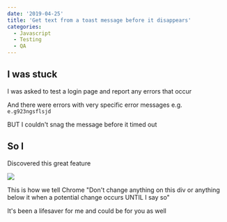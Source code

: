 ```yaml
---
date: '2019-04-25'
title: 'Get text from a toast message before it disappears'
categories:
  - Javascript
  - Testing
  - QA
---
```


## I was stuck

I was asked to test a login page and report any errors that occur

And there were errors with very specific error messages e.g. `e.g923ngsflsjd`

BUT I couldn't snag the message before it timed out

## So I

Discovered this great feature

![](./breakpoints.png)

This is how we tell Chrome "Don't change anything on this div or anything below it when a potential change occurs UNTIL I say so"

It's been a lifesaver for me and could be for you as well
